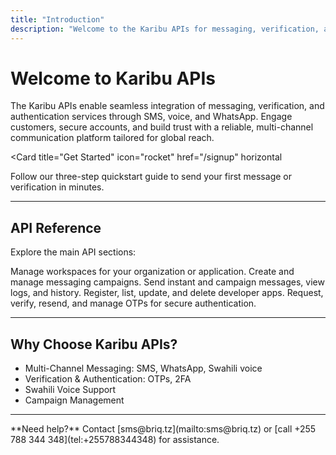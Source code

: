 ```yaml
---
title: "Introduction"
description: "Welcome to the Karibu APIs for messaging, verification, and authentication by Briq "
---
```


# Welcome to Karibu APIs

The Karibu APIs enable seamless integration of messaging, verification, and authentication services through SMS, voice, and WhatsApp. Engage customers, secure accounts, and build trust with a reliable, multi-channel communication platform tailored for global reach.

<Card
  title="Get Started"
  icon="rocket"
  href="/signup"
  horizontal
>
  Follow our three-step quickstart guide to send your first message or verification in minutes.
</Card>

---

## API Reference

Explore the main API sections:

<Columns cols={2}>
  <Card
    title="Workspace API"
    icon="briefcase"
  href="/Karibu-Workspace/index"
  >
    Manage workspaces for your organization or application.
  </Card>
  <Card
    title="Campaign API"
    icon="bullhorn"
  href="/Karibu-Campaign/index"
  >
    Create and manage messaging campaigns.
  </Card>
  <Card
    title="Messages API"
    icon="message"
  href="/Karibu-Messages/index"
  >
    Send instant and campaign messages, view logs, and history.
  </Card>
  <Card
    title="Developer Apps API"
  href="/Karibu-Developer-Apps/index"
  >
    Register, list, update, and delete developer apps.
  </Card>
  <Card
    title="OTP API"
    icon="lock"
  href="/Karibu-OTP/index"
  >
    Request, verify, resend, and manage OTPs for secure authentication.
  </Card>

</Columns>

---

## Why Choose Karibu APIs?

- Multi-Channel Messaging: SMS, WhatsApp, Swahili voice
- Verification & Authentication: OTPs, 2FA
- Swahili Voice Support
- Campaign Management
---

<Note>
  **Need help?** Contact [sms@briq.tz](mailto:sms@briq.tz) or [call +255 788 344 348](tel:+255788344348) for assistance.
</Note>